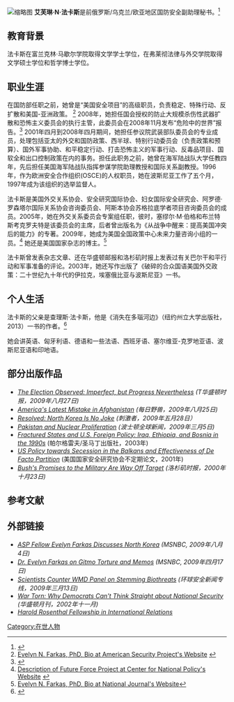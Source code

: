 [[File:Evelyn_N._Farkas.jpg|缩略图]]
'''艾芙琳·N·法卡斯'''是前俄罗斯/乌克兰/欧亚地区国防安全副助理秘书。<ref>{{cite web|url=http://www.defense.gov/bios/biographydetail.aspx?biographyid=359|title=Dr. Evelyn N. Farkas > U.S. DEPARTMENT OF DEFENSE > Biography View|publisher=}}</ref>

== 教育背景 ==
法卡斯在富兰克林·马歇尔学院取得文学学士学位，在弗莱彻法律与外交学院取得文学硕士学位和哲学博士学位。

== 职业生涯 ==
在国防部任职之前，她曾是“美国安全项目”的高级职员，负责稳定、特殊行动、反扩散和美国-亚洲政策。 <ref>[http://www.americansecurityproject.org/about/staff/dr_evelyn_n_farkas Evelyn N. Farkas, PhD, Bio at American Security Project's Website] {{webarchive|url=https://web.archive.org/web/20090330195654/http://www.americansecurityproject.org/about/staff/dr_evelyn_n_farkas |date=2009-03-30 }}</ref> 2008年，她担任国会授权的防止大规模杀伤性武器扩散和恐怖主义委员会的执行主管，此委员会在2008年11月发布“危险中的世界”报告。<ref>{{cite web|url=http://www.preventwmd.gov/evelyn_farkas|title=Evelyn N. Farkas, PhD, Bio at Commission on the Prevention of Weapons of Mass Destruction Proliferation and Terrorism Website|publisher=|deadurl=yes|archiveurl=https://web.archive.org/web/20090429203153/http://www.preventwmd.gov/evelyn_farkas/|archivedate=2009-04-29}}</ref> 2001年四月到2008年四月期间，她担任参议院武装部队委员会的专业成员，处理包括亚太的外交和国防政策、西半球、特别行动委员会（负责政策和预算）、国外军事协助、和平稳定行动、打击恐怖主义的军事行动、反毒品项目、国软全和出口控制政策在内的事务。担任此职务之前，她曾在海军陆战队大学任教四年，先后担任美国海军陆战队指挥参谋学院助理教授和国际关系副教授。1996年，作为欧洲安全合作组织(OSCE)的人权职员，她在波斯尼亚工作了五个月，1997年成为该组织的选举监督人。

法卡斯是美国外交关系协会、安全研究国际协会、妇女国际安全研究会、阿罗德·罗森塔尔国际关系协会咨询委员会、阿斯本协会苏格拉底学者项目咨询委员会的成员。2005年，她在外交关系委员会专案组任职，彼时，塞缪尔·M·伯格和布兰特 斯考克罗夫特是该委员会的主席，后者曾出版名为《从战争中醒来：提高美国冲突后的能力》的专著。2009年，她成为美国全国政策中心未来力量咨询小组的一员。<ref>[http://www.cnponline.org/ht/d/Items/cat_id/2452/sortby/date/direction/des/paginateItems/15/paginateItemsPage/1/pid/1830 Description of Future Force Project at Center for National Policy's Website] {{webarchive|url=https://web.archive.org/web/20090602233222/http://www.cnponline.org/ht/d/Items/cat_id/2452/sortby/date/direction/des/paginateItems/15/paginateItemsPage/1/pid/1830 |date=2009-06-02 }}</ref> 她还是美国国家杂志的博主。<ref>[http://security.nationaljournal.com/contributors/EFarkas.php Evelyn N. Farkas, PhD, Bio at National Journal's Website]</ref>

法卡斯曾发表杂志文章、还在华盛顿邮报和洛杉矶时报上发表过有关巴尔干和平行动和军事准备的评论。2003年，她还写作出版了《破碎的合众国语美国外交政策：二十世纪九十年代的伊拉克，埃塞俄比亚与波斯尼亚》一书。

== 个人生活 ==
法卡斯的父亲是查理斯·法卡斯，他是《消失在多瑙河边》（纽约州立大学出版社，2013）一书的作者。<ref>{{cite web|url=http://www.sunypress.edu/p-5725-vanished-by-the-danube.aspx|title=Vanished by the Danube|publisher=}}</ref>

她会讲英语、匈牙利语、德语和一些法语、西班牙语、塞尔维亚-克罗地亚语、波斯尼亚语和印地语。

== 部分出版作品 ==
* ''[http://washingtontimes.com/news/2009/aug/27/the-election-observed/?feat=home The Election Observed: Imperfect, but Progress Nevertheless] (T华盛顿时报，2009年八月27日)''
* ''[https://web.archive.org/web/20100414021843/http://www.thedailybeast.com/blogs-and-stories/2009-08-25/americas-latest-mistake-in-afghanistan/ America's Latest Mistake in Afghanistan] (每日野兽，2009年八月25日)''
* ''[https://web.archive.org/web/20090531081957/http://thestimulist.com/resolved-north-korea-is-no-joke/ Resolved: North Korea Is No Joke] (刺激者，2009年五月28日）''
* ''[http://www.boston.com/bostonglobe/editorial_opinion/oped/articles/2009/03/05/pakistan_and_nuclear_proliferation/ Pakistan and Nuclear Proliferation] (波士顿全球新闻，2009年三月5日)''
* [http://www.amazon.com/dp/B000W98ALK ''Fractured States and U.S. Foreign Policy: Iraq, Ethiopia, and Bosnia in the 1990s'']{{dead link|date=April 2017}} (帕尔格雷夫/圣马丁出版社，2003年)
* [http://www.amazon.com/dp/0971090033 ''US Policy towards Secession in the Balkans and Effectiveness of De Facto Partition''] (美国国家安全研究协会不定期论文，2001年)
* ''[http://articles.latimes.com/2000/oct/23/local/me-40603 Bush's Promises to the Military Are Way Off Target] (洛杉矶时报，2000年十月23日)''

== 参考文献 ==
{{Reflist}}

== 外部链接 ==
* ''[https://archive.is/20110817025831/http://www.americansecurityproject.org/asp_fellow_evelyn_farkas_discusses_north_korea_on_msnbc ASP Fellow Evelyn Farkas Discusses North Korea] (MSNBC, 2009年八月4日)''
* ''[https://www.youtube.com/watch?v=uPvDK9PYdUE Dr. Evelyn Farkas on Gitmo Torture and Memos] (MSNBC, 2009年四月17日)''
* ''[https://web.archive.org/web/20090319233551/http://www.globalsecuritynewswire.org/gsn/nw_20090313_1111.php Scientists Counter WMD Panel on Stemming Biothreats] (环球安全新闻专线，2009年三月13日)''
* ''[https://web.archive.org/web/20090601095942/http://www.washingtonmonthly.com/features/2001/0211.hurlburt.html War Torn: Why Democrats Can't Think Straight about National Security] (华盛顿月刊，2002年十一月)''
* ''[https://web.archive.org/web/20170404220934/http://rosenthalfellowship.org/fd.htm Harold Rosenthal Fellowship in International Relations]''
[[Category:在世人物|Category:在世人物]]